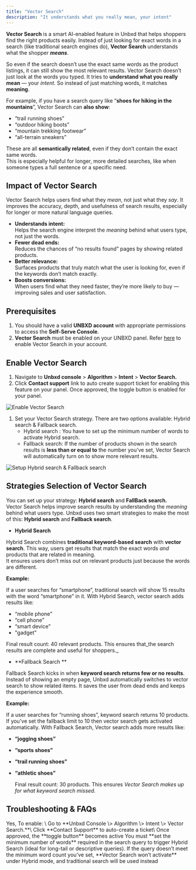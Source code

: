 ```yaml
---
title: "Vector Search"
description: "It understands what you really mean, your intent"
---
```


**Vector Search** is a smart AI-enabled feature in Unbxd that helps shoppers find the right products  easily. Instead of just looking for exact words in a search (like traditional search engines do), **Vector Search** understands what the shopper **_means_**.

So even if the search doesn’t use the exact same words as the product listings, it can still show the most relevant results. Vector Search doesn’t just look at the words you typed. It tries to **understand what you really mean** — your _intent_. So instead of just matching words, it matches **meaning**.

For example, if you have a search query like “**shoes for hiking in the mountains**”, Vector Search can **also show**:

- “trail running shoes”
- “outdoor hiking boots”
- “mountain trekking footwear”
- “all-terrain sneakers”

These are all **semantically related**, even if they don’t contain the exact same words.\
This is especially helpful for longer, more detailed searches, like when someone types a full sentence or a specific need.

## Impact of Vector Search

Vector Search helps users find what they _mean_, not just what they _say_. It improves the accuracy, depth, and usefulness of search results, especially for longer or more natural language queries.

- **Understands intent:**\
  Helps the search engine interpret the _meaning_ behind what users type, not just the words.
- **Fewer dead ends:**\
  Reduces the chances of “no results found” pages by showing related products.
- **Better relevance:**\
  Surfaces products that truly match what the user is looking for, even if the keywords don’t match exactly.
- **Boosts conversions:**\
  When users find what they need faster, they’re more likely to buy — improving sales and user satisfaction.

## Prerequisites

1. You should have a valid **UNBXD account** with appropriate permissions to access the **Self-Serve Console**.
2. **Vector Search** must be enabled on your UNBXD panel. Refer [here](https://docs.netcoreunbxd.com/user-guides/merchandising/Algorithms/Intent/VectorSearch#enable-vector-search) to enable Vector Search in your account.

## Enable Vector Search

1. Navigate to **Unbxd console** \> **Algorithm** \> **Intent** \> **Vector Search.**
2. Click **Contact support** link to auto create support ticket for enabling this feature on your panel. Once approved, the toggle button is enabled for your panel.

![Enable Vector Search ](/images/VectorSearch_enableSupport.png)

1. Set your Vector Search strategy. There are two options available: Hybrid search & Fallback search.
   - Hybrid search : You have to set up the minimum number of words to activate Hybrid search.
   - Fallback search: If the number of products shown in the search results is **less than or equal to** the number you’ve set, Vector Search will automatically turn on to show more relevant results.

![Setup Hybrid search & Fallback search](/images/VectorSearch-hybrid-fallback.png)

## Strategies Selection of Vector Search

You can set up your strategy: **Hybrid search** and **FallBack search.**\
Vector Search helps improve search results by understanding the _meaning_ behind what users type. Unbxd uses two smart strategies to make the most of this: **Hybrid search** and **Fallback search**.

- **Hybrid Search**

Hybrid Search combines **traditional keyword-based search** with **vector search**. This way, users get results that match the exact words _and_ products that are related in meaning.\
It ensures users don’t miss out on relevant products just because the words are different.

**Example:**

If a user searches for “smartphone”, traditional search will show 15 results with the word “smartphone” in it. With Hybrid Search, vector search adds results like:

- “mobile phone"
- “cell phone”
- “smart device”
- "gadget"

Final result count: 40 relevant products. This ensures that_the search results are complete and useful for shoppers.\_

- \*\*Fallback Search \*\*

Fallback Search kicks in when **keyword search returns few or no results**. Instead of showing an empty page, Unbxd automatically switches to vector search to show related items. It saves the user from dead ends and keeps the experience smooth.

**Example:**

If a user searches for “running shoes”, keyword search returns 10 products. If you've set the fallback limit to 10 then vector search gets activated automatically. With Fallback Search, Vector search adds more results like:

- **“jogging shoes”**
- **“sports shoes”**
- **“trail running shoes”**
- **“athletic shoes”**

  Final result count: 30 products. This ensures _Vector Search makes up for what keyword search missed._

## Troubleshooting & FAQs

<Accordion title="Do I need to enable Vector Search manually?" icon="sparkles">
  Yes, To enable: \
  Go to **Unbxd Console \> Algorithm \> Intent \> Vector Search.**\
  Click **Contact Support** to auto-create a ticket\
  Once approved, the **toggle button** becomes active
</Accordion>

<Accordion title="How do I activate Hybrid Search?" icon="sparkles">
  You must **set the minimum number of words** required in the search query to trigger Hybrid Search (ideal for long-tail or descriptive queries).
</Accordion>

<Accordion title="What happens if the query is too short for Hybrid Search?" icon="sparkles">
  If the query doesn’t meet the minimum word count you've set, **Vector Search won’t activate** under Hybrid mode, and traditional search will be used instead
</Accordion>